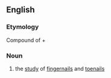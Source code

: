 ==English==

===Etymology===
Compound of {{etyl|grc}} {{term|ὄνυξ||[[talon]], [[nail]]|tr=onuks|lang=grc}} + {{term|-λογία||a [[branch]] of [[study]]|tr=-logia|lang=grc}}

===Noun===
{{en-noun|-}}

# {{medicine}} the [[study]] of [[fingernail]]s and [[toenail]]s